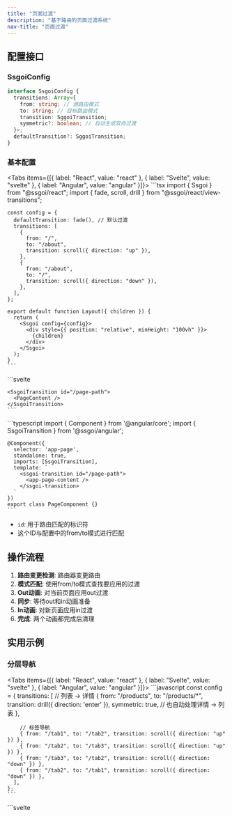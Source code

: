 ```yaml
---
title: "页面过渡"
description: "基于路由的页面过渡系统"
nav-title: "页面过渡"
---
```


## 配置接口

### SsgoiConfig

```typescript
interface SsgoiConfig {
  transitions: Array<{
    from: string; // 源路由模式
    to: string; // 目标路由模式
    transition: SggoiTransition;
    symmetric?: boolean; // 自动生成双向过渡
  }>;
  defaultTransition?: SggoiTransition;
}
```

### 基本配置

<Tabs items={[{ label: "React", value: "react" }, { label: "Svelte", value: "svelte" }, { label: "Angular", value: "angular" }]}>
  <TabPanel value="react">
    ```tsx
    import { Ssgoi } from "@ssgoi/react";
    import { fade, scroll, drill } from "@ssgoi/react/view-transitions";

    const config = {
      defaultTransition: fade(), // 默认过渡
      transitions: [
        {
          from: "/",
          to: "/about",
          transition: scroll({ direction: "up" }),
        },
        {
          from: "/about",
          to: "/",
          transition: scroll({ direction: "down" }),
        },
      ],
    };

    export default function Layout({ children }) {
      return (
        <Ssgoi config={config}>
          <div style={{ position: "relative", minHeight: "100vh" }}>
            {children}
          </div>
        </Ssgoi>
      );
    }
    ```
  </TabPanel>
  <TabPanel value="svelte">
    ```svelte
    <script>
      import { Ssgoi } from "@ssgoi/svelte";
      import { fade, scroll, drill } from "@ssgoi/svelte/view-transitions";

      const config = {
        defaultTransition: fade(), // 默认过渡
        transitions: [
          {
            from: "/",
            to: "/about",
            transition: scroll({ direction: "up" }),
          },
          {
            from: "/about",
            to: "/",
            transition: scroll({ direction: "down" }),
          },
        ],
      };
    </script>

    <Ssgoi {config}>
      <div style="position: relative; min-height: 100vh;">
        <slot />
      </div>
    </Ssgoi>
    ```
  </TabPanel>
  <TabPanel value="angular">
    ```typescript
    import { Component } from '@angular/core';
    import { Ssgoi } from '@ssgoi/angular';
    import { fade, scroll } from '@ssgoi/angular/view-transitions';
    import type { SsgoiConfig } from '@ssgoi/angular';

    @Component({
      selector: 'app-root',
      standalone: true,
      imports: [Ssgoi],
      template: `
        <ssgoi [config]="ssgoiConfig">
          <div style="position: relative; min-height: 100vh;">
            <router-outlet />
          </div>
        </ssgoi>
      `
    })
    export class AppComponent {
      ssgoiConfig: SsgoiConfig = {
        defaultTransition: fade(), // 默认过渡
        transitions: [
          {
            from: '/',
            to: '/about',
            transition: scroll({ direction: 'up' })
          },
          {
            from: '/about',
            to: '/',
            transition: scroll({ direction: 'down' })
          }
        ]
      };
    }
    ```
  </TabPanel>
</Tabs>

## 路由匹配规则

### 模式类型

1. **精确匹配**: `/home` → 与`/home`完全匹配
2. **通配符后缀**: `/products/*` → 匹配`/products/123`
3. **完全通配符**: `*` → 匹配所有路由

### 匹配优先级

更具体的模式优先：

```javascript
transitions: [
  // 第1优先级：精确匹配
  { from: "/blog/post-1", to: "/blog/post-2", transition: scroll() },

  // 第2优先级：通配符匹配
  { from: "/blog/*", to: "/blog/*", transition: fade() },

  // 第3优先级：defaultTransition
];
```

## 对称选项

自动生成双向过渡：

```javascript
{
  from: '/home',
  to: '/about',
  transition: fade(),
  symmetric: true  // 自动生成反向过渡
}

// 上述配置如下工作：
// /home → /about: fade
// /about → /home: fade (自动生成)
```

## 视图过渡结构

视图过渡遵循与元素过渡相同的结构：

```typescript
interface ViewTransition {
  in?: (
    element: HTMLElement,
    context?: SggoiTransitionContext
  ) => TransitionConfig;
  out?: (
    element: HTMLElement,
    context?: SggoiTransitionContext
  ) => TransitionConfig;
}
```

- **out**: 应用于from页面（退出页面）
- **in**: 应用于to页面（进入页面）

## 上下文对象

前一页和当前页之间的滚动差异作为第二个参数传递给视图过渡：

```typescript
interface SggoiTransitionContext {
  scrollOffset: {
    x: number; // 前一页和当前页之间的X轴滚动差
    y: number; // 前一页和当前页之间的Y轴滚动差
  };
}

// 示例：感知滚动的过渡
const scrollAwareTransition = {
  in: (element, context) => {
    const { scrollOffset } = context;
    return {
      prepare: (el) => {
        // 从滚动差异位置开始
        el.style.transform = `translateY(${-scrollOffset.y}px)`;
      },
      tick: (progress) => ({
        // 返回到原始位置
        transform: `translateY(${-scrollOffset.y * (1 - progress)}px)`,
      }),
    };
  },
};
```

## SsgoiTransition组件

包装每个页面的包装器组件：

<Tabs items={[{ label: "React", value: "react" }, { label: "Svelte", value: "svelte" }, { label: "Angular", value: "angular" }]}>
  <TabPanel value="react">
    ```tsx
    import { SsgoiTransition } from "@ssgoi/react";

    export default function Page() {
      return (
        <SsgoiTransition id="/page-path">
          <PageContent />
        </SsgoiTransition>
      );
    }
    ```
  </TabPanel>
  <TabPanel value="svelte">
    ```svelte
    <script>
      import { SsgoiTransition } from "@ssgoi/svelte";
    </script>

    <SsgoiTransition id="/page-path">
      <PageContent />
    </SsgoiTransition>
    ```
  </TabPanel>
  <TabPanel value="angular">
    ```typescript
    import { Component } from '@angular/core';
    import { SsgoiTransition } from '@ssgoi/angular';

    @Component({
      selector: 'app-page',
      standalone: true,
      imports: [SsgoiTransition],
      template: `
        <ssgoi-transition id="/page-path">
          <app-page-content />
        </ssgoi-transition>
      `
    })
    export class PageComponent {}
    ```
  </TabPanel>
</Tabs>

- `id`: 用于路由匹配的标识符
- 这个ID与配置中的from/to模式进行匹配

## 操作流程

1. **路由变更检测**: 路由器变更路由
2. **模式匹配**: 使用from/to模式查找要应用的过渡
3. **Out动画**: 对当前页面应用out过渡
4. **同步**: 等待out和in动画准备
5. **In动画**: 对新页面应用in过渡
6. **完成**: 两个动画都完成后清理

## 实用示例

### 分层导航

<Tabs items={[{ label: "React", value: "react" }, { label: "Svelte", value: "svelte" }, { label: "Angular", value: "angular" }]}>
  <TabPanel value="react">
    ```javascript
    const config = {
      transitions: [
        // 列表 → 详情
        {
          from: "/products",
          to: "/products/*",
          transition: drill({ direction: 'enter' }),
          symmetric: true, // 也自动处理详情 → 列表
        },

        // 标签导航
        { from: "/tab1", to: "/tab2", transition: scroll({ direction: "up" }) },
        { from: "/tab2", to: "/tab3", transition: scroll({ direction: "up" }) },
        { from: "/tab3", to: "/tab2", transition: scroll({ direction: "down" }) },
        { from: "/tab2", to: "/tab1", transition: scroll({ direction: "down" }) },
      ],
    };
    ```
  </TabPanel>
  <TabPanel value="svelte">
    ```svelte
    <script>
      import { drill, scroll } from "@ssgoi/svelte/view-transitions";

      const config = {
        transitions: [
          // 列表 → 详情
          {
            from: "/products",
            to: "/products/*",
            transition: drill({ direction: 'enter' }),
            symmetric: true, // 也自动处理详情 → 列表
          },

          // 标签导航
          { from: "/tab1", to: "/tab2", transition: scroll({ direction: "up" }) },
          { from: "/tab2", to: "/tab3", transition: scroll({ direction: "up" }) },
          { from: "/tab3", to: "/tab2", transition: scroll({ direction: "down" }) },
          { from: "/tab2", to: "/tab1", transition: scroll({ direction: "down" }) },
        ],
      };
    </script>
    ```
  </TabPanel>
  <TabPanel value="angular">
    ```typescript
    import { drill, scroll } from '@ssgoi/angular/view-transitions';
    import type { SsgoiConfig } from '@ssgoi/angular';

    const ssgoiConfig: SsgoiConfig = {
      transitions: [
        // 列表 → 详情
        {
          from: '/products',
          to: '/products/*',
          transition: drill({ direction: 'enter' }),
          symmetric: true // 也自动处理详情 → 列表
        },

        // 标签导航
        { from: '/tab1', to: '/tab2', transition: scroll({ direction: 'up' }) },
        { from: '/tab2', to: '/tab3', transition: scroll({ direction: 'up' }) },
        { from: '/tab3', to: '/tab2', transition: scroll({ direction: 'down' }) },
        { from: '/tab2', to: '/tab1', transition: scroll({ direction: 'down' }) }
      ]
    };
    ```
  </TabPanel>
</Tabs>
